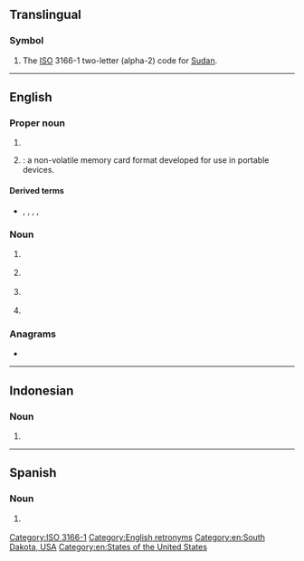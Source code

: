 {{also|sd|s.d.|.sd|s. d.|S.D.|Sd.}}
{{character info/new|🅌}}
==Translingual==

===Symbol===
{{head|mul|symbol}}

# The [[ISO]] 3166-1 two-letter (alpha-2) code for [[Sudan]].

[[Category:ISO 3166-1]]

----

==English==

===Proper noun===
{{en-proper noun}}

# {{initialism of|South Dakota|lang=en}}
# {{lb|en|uncountable}} {{initialism of|{{w|Secure Digital}}|lang=en|nodot=1}}: a non-volatile memory card format developed for use in portable devices.

====Derived terms====
* {{sense|memory card format|}} {{l|en|microSD}}, {{l|en|miniSD}}, {{l|en|SDHC}}, {{l|en|SDIO}}, {{l|en|SDXC}}

===Noun===
{{en-noun|~}}

# {{lb|en|countable}} {{initialism of|school district|lang=en}}
# {{lb|en|law enforcement|countable}} {{initialism of|[[sheriff]]'s [[department]]|lang=en}}
# {{lb|en|mathematics|countable}} {{initialism of|standard deviation|lang=en}}
# {{lb|en|television|uncountable}} {{initialism of|standard definition|lang=en}}

===Anagrams===
* {{anagrams|en|a=ds|D's|D. S.|D.S.|DS|Ds|D♭s|D♯s|d's|ds}}

[[Category:English retronyms]]
[[Category:en:South Dakota, USA]]
[[Category:en:States of the United States]]

----

==Indonesian==

===Noun===
{{rfc-header|Initialism}}
{{head|id|initialism}}

# {{initialism of|lang=id|[[sekolah]] [[dasar]]||primary school}}

----

==Spanish==

===Noun===
{{head|es|noun}}

# {{lb|es|grammar|syntax}} {{initialism of|sintagma determinante|lang=es}}